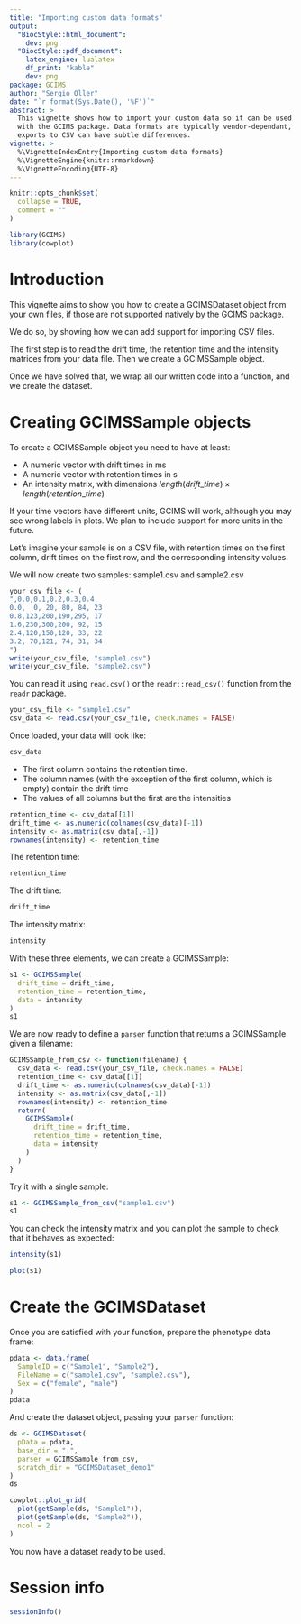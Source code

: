 ```yaml
---
title: "Importing custom data formats"
output:
  "BiocStyle::html_document":
    dev: png
  "BiocStyle::pdf_document":
    latex_engine: lualatex
    df_print: "kable"
    dev: png
package: GCIMS
author: "Sergio Oller"
date: "`r format(Sys.Date(), '%F')`"
abstract: >
  This vignette shows how to import your custom data so it can be used
  with the GCIMS package. Data formats are typically vendor-dependant, and
  exports to CSV can have subtle differences.
vignette: >
  %\VignetteIndexEntry{Importing custom data formats}
  %\VignetteEngine{knitr::rmarkdown}
  %\VignetteEncoding{UTF-8}
---
```



```r
knitr::opts_chunk$set(
  collapse = TRUE,
  comment = ""
)
```

```r
library(GCIMS)
library(cowplot)
```


# Introduction

This vignette aims to show you how to create a GCIMSDataset object from your
own files, if those are not supported natively by the GCIMS package.

We do so, by showing how we can add support for importing CSV files.

The first step is to read the drift time, the retention time and the intensity
matrices from your data file. Then we create a GCIMSSample object.

Once we have solved that, we wrap all our written code into a function, and we
create the dataset.

# Creating GCIMSSample objects

To create a GCIMSSample object you need to have at least:

- A numeric vector with drift times in ms
- A numeric vector with retention times in s
- An intensity matrix, with dimensions $length(drift\_time) \times length(retention\_time)$

If your time vectors have different units, GCIMS will work, although you may see wrong labels in plots.
We plan to include support for more units in the future.

Let's imagine your sample is on a CSV file, with retention times on the first column,
drift times on the first row, and the corresponding intensity values.

We will now create two samples: sample1.csv and sample2.csv

```r
your_csv_file <- (
",0.0,0.1,0.2,0.3,0.4
0.0,  0, 20, 80, 84, 23
0.8,123,200,190,295, 17
1.6,230,300,200, 92, 15
2.4,120,150,120, 33, 22
3.2, 70,121, 74, 31, 34
")
write(your_csv_file, "sample1.csv")
write(your_csv_file, "sample2.csv")
```

You can read it using `read.csv()` or the `readr::read_csv()` function from the `readr` package.

```r
your_csv_file <- "sample1.csv"
csv_data <- read.csv(your_csv_file, check.names = FALSE)
```

Once loaded, your data will look like:

```r
csv_data
```

- The first column contains the retention time.
- The column names (with the exception of the first column, which is empty) contain the drift time
- The values of all columns but the first are the intensities

```r
retention_time <- csv_data[[1]]
drift_time <- as.numeric(colnames(csv_data)[-1])
intensity <- as.matrix(csv_data[,-1])
rownames(intensity) <- retention_time

```

The retention time:

```r
retention_time
```

The drift time:

```r
drift_time
```


The intensity matrix:

```r
intensity
```

With these three elements, we can create a GCIMSSample:

```r
s1 <- GCIMSSample(
  drift_time = drift_time, 
  retention_time = retention_time,
  data = intensity
)
s1
```


We are now ready to define a `parser` function that returns a GCIMSSample given a filename:

```r
GCIMSSample_from_csv <- function(filename) {
  csv_data <- read.csv(your_csv_file, check.names = FALSE)
  retention_time <- csv_data[[1]]
  drift_time <- as.numeric(colnames(csv_data)[-1])
  intensity <- as.matrix(csv_data[,-1])
  rownames(intensity) <- retention_time
  return(
    GCIMSSample(
      drift_time = drift_time,
      retention_time = retention_time,
      data = intensity
    )
  )
}
```

Try it with a single sample:

```r
s1 <- GCIMSSample_from_csv("sample1.csv")
s1
```


You can check the intensity matrix and you can plot the sample to check that
it behaves as expected:

```r
intensity(s1)
```


```r
plot(s1)
```


# Create the GCIMSDataset

Once you are satisfied with your function, prepare the phenotype data frame:

```r
pdata <- data.frame(
  SampleID = c("Sample1", "Sample2"),
  FileName = c("sample1.csv", "sample2.csv"),
  Sex = c("female", "male")
)
pdata
```

And create the dataset object, passing your `parser` function:

```r
ds <- GCIMSDataset(
  pData = pdata,
  base_dir = ".",
  parser = GCIMSSample_from_csv,
  scratch_dir = "GCIMSDataset_demo1"
)
ds
```

```r
cowplot::plot_grid(
  plot(getSample(ds, "Sample1")),
  plot(getSample(ds, "Sample2")),
  ncol = 2
)
```


You now have a dataset ready to be used.

# Session info

```r
sessionInfo()
```


